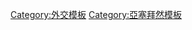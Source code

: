 <noinclude>
{{NoteTA
  |G1=地名
  |G2=nationality
}}
</noinclude>
{{Navbox
|name  = 亞塞拜然駐外機構
|title = {{flagicon|Azerbaijan}} [[阿塞拜疆駐外機構列表|亞塞拜然駐外機構]]
|state = {{{state|autocollapse}}}
|listclass = hlist
|image = [[File:Emblem of Azerbaijan.svg|100px|亞塞拜然國徽]]
|below=未註記者為[[大使館]]或{{Link-de|常駐代表處|Ständige Vertretung}}，【方括號】為總領事館或領事館，<s>划线</s>為已撤銷者，''斜體''為[[實質大使館|實質代表機構]]
|group1= 使領館
|list1 = {{Template:Navbox subgroup
|groupstyle = width:6em;
|liststyle = width:auto;
|group1 = 　　　　亞洲
|list1 =
*[[阿塞拜疆驻华大使馆|北京]]
*{{Link-az|亞塞拜然駐日大使館|Azərbaycanın Yaponiya səfirliyi|東京}}
*{{Link-az|亞塞拜然駐韓大使館|Azərbaycanın Cənubi Koreya səfirliyi|首爾}}
*{{Link-az|亞塞拜然駐印尼大使館|Azərbaycanın İndoneziya səfirliyi|雅加達}}
*{{Link-az|亞塞拜然駐馬來西亞大使館|Azərbaycanın Malayziya səfirliyi|吉隆坡}}
*{{Link-az|亞塞拜然駐印度大使館|Azərbaycanın Hindistan səfirliyi|新德里}}
*{{Link-az|亞塞拜然駐巴基斯坦大使館|Azərbaycanın Pakistan səfirliyi|-{zh-cn:伊斯兰堡; zh-hk:伊斯蘭堡; zh-tw:伊斯蘭馬巴德}-}}
*{{Link-az|亞塞拜然駐伊朗大使館|Azərbaycanın İran səfirliyi|德黑蘭}}
*{{Link-az|亞塞拜然駐沙烏地阿拉伯大使館|Azərbaycanın Səudiyyə Ərəbistanı səfirliyi|利雅德}}
*{{Link-az|亞塞拜然駐科威特大使館|Azərbaycanın Küveyt səfirliyi|科威特市}}
*{{Link-az|亞塞拜然駐阿拉伯聯合大公國大使館|Azərbaycanın BƏƏ səfirliyi|阿布達比}}
*{{Link-az|亞塞拜然駐卡達大使館|Azərbaycanın Qətər səfirliyi|杜哈}}
*{{Link-az|亞塞拜然駐約旦大使館|Azərbaycanın İordaniya səfirliyi|安曼}}
*{{Link-az|亞塞拜然駐喬治亞大使館|Azərbaycanın Gürcüstan səfirliyi|-{zh-hans:第比利斯; zh-hk:第比利斯; zh-tw:提比里斯;}-}}
*{{Link-az|亞塞拜然駐吉爾吉斯大使館|Azərbaycanın Qırğızıstan səfirliyi|比什凱克}}
*{{Link-az|亞塞拜然駐塔吉克大使館|Azərbaycanın Tacikistan səfirliyi|杜尚别}}
*{{Link-az|亞塞拜然駐土庫曼大使館|Azərbaycanın Türkmənistan səfirliyi|阿什哈巴德}}
*{{Link-az|亞塞拜然駐烏茲別克大使館|Azərbaycanın Özbəkistan səfirliyi|塔什干}}

|group2 = 　　　　歐洲
|list2  = 
*{{Link-en|亞塞拜然駐英國大使館|Embassy of Azerbaijan, London|倫敦}}
*{{Link-fr|亞塞拜然駐法國大使館|Ambassade d'Azerbaïdjan en France|巴黎}}
*{{Link-az|亞塞拜然駐荷蘭大使館|Azərbaycanın Niderland səfirliyi|阿姆斯特丹}}
*{{Link-az|亞塞拜然駐比利時大使館|Azərbaycanın Belçika səfirliyi|布魯塞爾}}
*{{Link-sv|亞塞拜然駐瑞典大使館|Azerbajdzjans ambassad i Stockholm|斯德哥爾摩}}
*{{Link-de|亞塞拜然駐德國大使館|Aserbaidschanische Botschaft in Berlin|柏林}}
*{{Link-az|亞塞拜然駐奧地利大使館|Azərbaycanın Avstriya səfirliyi|維也納}}
*{{Link-az|亞塞拜然駐瑞士大使館|Azərbaycanın İsveçrə səfirliyi|伯恩}}
*{{Link-az|亞塞拜然駐捷克大使館|Azərbaycanın Çexiya səfirliyi|布拉格}}
*{{Link-az|亞塞拜然駐匈牙利大使館|Azərbaycanın Macarıstan səfirliyi|布達佩斯}}
*{{Link-az|亞塞拜然駐保加利亞大使館|Azərbaycanın Bolqarıstan səfirliyi|索菲亞}}
*{{Link-pl|亞塞拜然駐波蘭大使館|Ambasada Azerbejdżanu w Polsce|華沙}}
*{{Link-az|亞塞拜然駐義大利大使館|Azərbaycanın İtaliya səfirliyi|羅馬}}
*{{Link-az|亞塞拜然駐西班牙大使館|Azərbaycanın İspaniya səfirliyi|馬德里}}
*{{Link-az|亞塞拜然駐希臘大使館|Azərbaycanın Yunanıstan səfirliyi|雅典}}
*{{Link-az|亞塞拜然駐塞爾維亞大使館|Azərbaycanın Serbiya səfirliyi|貝爾格勒}}
*{{Link-az|亞塞拜然駐羅馬尼亞大使館|Azərbaycanın Rumıniya səfirliyi|布加勒斯特}}
*{{Link-az|亞塞拜然駐拉脫維亞大使館|Azərbaycanın Latviya səfirliyi|里加}}
*{{Link-az|亞塞拜然駐立陶宛大使館|Azərbaycanın Litva səfirliyi|維爾紐斯}}
*{{Link-az|亞塞拜然駐摩爾多瓦大使館|Azərbaycanın Moldova səfirliyi|-{zh-hans:基希讷乌;zh-hk:基希涅夫;zh-tw:奇西瑙;}-}}
*{{Link-az|亞塞拜然駐白俄羅斯大使館|Azərbaycanın Belarus səfirliyi|明斯克}}
*{{Link-en|亞塞拜然駐烏克蘭大使館|Embassy of Azerbaijan, Kiev|基輔}}
*{{Link-en|亞塞拜然駐俄羅斯大使館|Embassy of Azerbaijan in Moscow|莫斯科}}
*{{Link-az|亞塞拜然駐土耳其大使館|Azərbaycanın Türkiyə səfirliyi|安卡拉}}

|group3 = 　　　　非洲
|list3 = 
*{{Link-az|亞塞拜然駐埃及大使館|Azərbaycanın Misir səfirliyi|開羅}}
*{{Link-az|亞塞拜然駐利比亞大使館|Azərbaycanın Liviya səfirliyi|的黎波里}}
*{{Link-az|亞塞拜然駐摩洛哥大使館|Azərbaycanın Mərakeş səfirliyi|拉巴特}}

|group4 = 　　　　美洲
|list4 = 
*{{Link-en|亞塞拜然駐美國大使館|Embassy of Azerbaijan, Washington, D.C.|華盛頓特區}}
*{{Link-az|亞塞拜然駐加拿大大使館|Azərbaycanın Kanada səfirliyi|渥太華}}
*{{Link-az|亞塞拜然駐墨西哥大使館|Azərbaycanın Meksika səfirliyi|墨西哥城}}
*{{Link-az|亞塞拜然駐古巴大使館|Azərbaycanın Kuba səfirliyi|哈瓦那}}
|group5 = 　　　大洋洲
|list5= 

}}

|group2 = 常駐代表機構
|list2 = 
*{{Link-az|亞塞拜然常駐歐洲委員會代表處|Azərbaycanın Avropa Şurası yanında daimi nümayəndəliyi|歐洲委員會}}
*{{Link-az|亞塞拜然常駐聯合國代表處|Azərbaycanın BMT yanında daimi nümayəndəliyi|聯合國}}
*{{Link-az|亞塞拜然常駐北約代表處|Azərbaycanın NATO yanında daimi nümayəndəliyi|北約}}
*{{Link-az|亞塞拜然常駐聯合國教科文組織代表處|Azərbaycanın YUNESKO yanında daimi nümayəndəliyi|教科文組織}}
}}<noinclude>
{{collapsible option}}
[[Category:外交模板]] 
[[Category:亞塞拜然駐外機構| ]]
[[Category:亞塞拜然模板]]
 </noinclude>